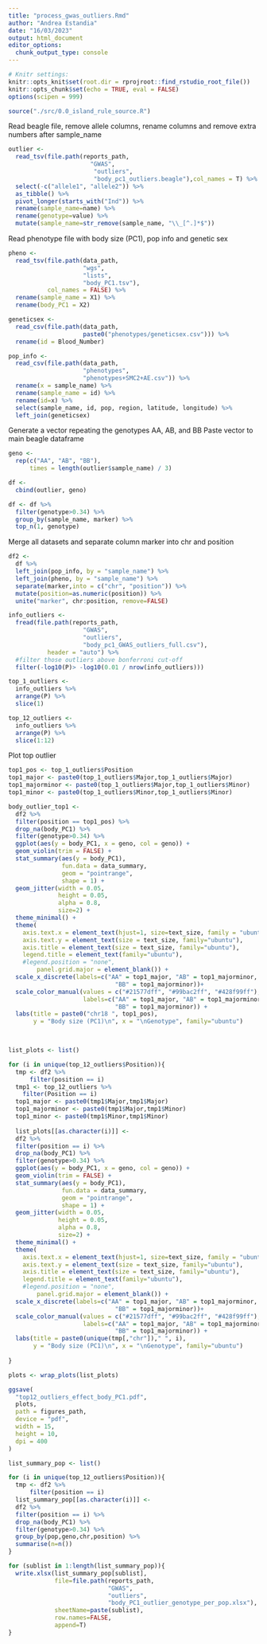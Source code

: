 ```yaml
---
title: "process_gwas_outliers.Rmd"
author: "Andrea Estandia"
date: "16/03/2023"
output: html_document
editor_options: 
  chunk_output_type: console
---
```

  
```r
# Knitr settings: 
knitr::opts_knit$set(root.dir = rprojroot::find_rstudio_root_file())
knitr::opts_chunk$set(echo = TRUE, eval = FALSE)
options(scipen = 999)
```

```r
source("./src/0.0_island_rule_source.R")
```
 
Read beagle file, remove allele columns, rename columns and remove extra 
numbers after sample_name
```r
outlier <- 
  read_tsv(file.path(reports_path, 
                       "GWAS", 
                        "outliers",
                        "body_pc1_outliers.beagle"),col_names = T) %>% 
  select(-c("allele1", "allele2")) %>% 
  as_tibble() %>% 
  pivot_longer(starts_with("Ind")) %>% 
  rename(sample_name=name) %>%
  rename(genotype=value) %>% 
  mutate(sample_name=str_remove(sample_name, "\\_[^.]*$"))
```

Read phenotype file with body size (PC1), pop info and genetic sex
```r
pheno <-
  read_tsv(file.path(data_path,
                     "wgs",
                     "lists",
                     "body_PC1.tsv"),
           col_names = FALSE) %>%
  rename(sample_name = X1) %>%
  rename(body_PC1 = X2)

geneticsex <-
  read_csv(file.path(data_path, 
                     paste0("phenotypes/geneticsex.csv"))) %>%
  rename(id = Blood_Number)

pop_info <- 
  read_csv(file.path(data_path,
                     "phenotypes",
                     "phenotypes+SMC2+AE.csv")) %>%
  rename(x = sample_name) %>%
  rename(sample_name = id) %>%
  rename(id=x) %>% 
  select(sample_name, id, pop, region, latitude, longitude) %>% 
  left_join(geneticsex)
```

Generate a vector repeating the genotypes AA, AB, and BB
Paste vector to main beagle dataframe
```r
geno <-
  rep(c("AA", "AB", "BB"),
      times = length(outlier$sample_name) / 3)

df <- 
  cbind(outlier, geno)

df <- df %>% 
  filter(genotype>0.34) %>% 
  group_by(sample_name, marker) %>% 
  top_n(1, genotype)
```

Merge all datasets and separate column marker into chr and position
```r
df2 <- 
  df %>% 
  left_join(pop_info, by = "sample_name") %>% 
  left_join(pheno, by = "sample_name") %>% 
  separate(marker,into = c("chr", "position")) %>% 
  mutate(position=as.numeric(position)) %>% 
  unite("marker", chr:position, remove=FALSE)
```

```r
info_outliers <-
  fread(file.path(reports_path,
                     "GWAS",
                     "outliers",
                     "body_pc1_GWAS_outliers_full.csv"),
           header = "auto") %>% 
  #filter those outliers above bonferroni cut-off
  filter(-log10(P)> -log10(0.01 / nrow(info_outliers)))

top_1_outliers <- 
  info_outliers %>% 
  arrange(P) %>% 
  slice(1)

top_12_outliers <- 
  info_outliers %>% 
  arrange(P) %>% 
  slice(1:12)
```

Plot top outlier
```r
top1_pos <- top_1_outliers$Position
top1_major <- paste0(top_1_outliers$Major,top_1_outliers$Major)
top1_majorminor <- paste0(top_1_outliers$Major,top_1_outliers$Minor)
top1_minor <- paste0(top_1_outliers$Minor,top_1_outliers$Minor)

body_outlier_top1 <- 
  df2 %>%
  filter(position == top1_pos) %>% 
  drop_na(body_PC1) %>%
  filter(genotype>0.34) %>% 
  ggplot(aes(y = body_PC1, x = geno, col = geno)) +
  geom_violin(trim = FALSE) +
  stat_summary(aes(y = body_PC1),
               fun.data = data_summary,
               geom = "pointrange",
               shape = 1) +
  geom_jitter(width = 0.05,
              height = 0.05,
              alpha = 0.8,
              size=2) +
  theme_minimal() +
  theme(
    axis.text.x = element_text(hjust=1, size=text_size, family = "ubuntu"),
    axis.text.y = element_text(size = text_size, family="ubuntu"),
    axis.title = element_text(size = text_size, family="ubuntu"),
    legend.title = element_text(family="ubuntu"),
    #legend.position = "none",
        panel.grid.major = element_blank()) +
  scale_x_discrete(labels=c("AA" = top1_major, "AB" = top1_majorminor,
                              "BB" = top1_majorminor))+
  scale_color_manual(values = c("#21577dff", "#99bac2ff", "#428f99ff"),
                     labels=c("AA" = top1_major, "AB" = top1_majorminor,
                              "BB" = top1_majorminor)) +
  labs(title = paste0("chr18 ", top1_pos),
       y = "Body size (PC1)\n", x = "\nGenotype", family="ubuntu")

  
```


```r
list_plots <- list()

for (i in unique(top_12_outliers$Position)){
  tmp <- df2 %>%
      filter(position == i)
  tmp1 <- top_12_outliers %>% 
    filter(Position == i)
  top1_major <- paste0(tmp1$Major,tmp1$Major)
  top1_majorminor <- paste0(tmp1$Major,tmp1$Minor)
  top1_minor <- paste0(tmp1$Minor,tmp1$Minor)
  
  list_plots[[as.character(i)]] <- 
  df2 %>%
  filter(position == i) %>% 
  drop_na(body_PC1) %>%
  filter(genotype>0.34) %>% 
  ggplot(aes(y = body_PC1, x = geno, col = geno)) +
  geom_violin(trim = FALSE) +
  stat_summary(aes(y = body_PC1),
               fun.data = data_summary,
               geom = "pointrange",
               shape = 1) +
  geom_jitter(width = 0.05,
              height = 0.05,
              alpha = 0.8,
              size=2) +
  theme_minimal() +
  theme(
    axis.text.x = element_text(hjust=1, size=text_size, family = "ubuntu"),
    axis.text.y = element_text(size = text_size, family="ubuntu"),
    axis.title = element_text(size = text_size, family="ubuntu"),
    legend.title = element_text(family="ubuntu"),
    #legend.position = "none",
        panel.grid.major = element_blank()) +
  scale_x_discrete(labels=c("AA" = top1_major, "AB" = top1_majorminor,
                              "BB" = top1_majorminor))+
  scale_color_manual(values = c("#21577dff", "#99bac2ff", "#428f99ff"),
                     labels=c("AA" = top1_major, "AB" = top1_majorminor,
                              "BB" = top1_majorminor)) +
  labs(title = paste0(unique(tmp[,"chr"])," ", i),
       y = "Body size (PC1)\n", x = "\nGenotype", family="ubuntu")
  
}

plots <- wrap_plots(list_plots)

ggsave(
  "top12_outliers_effect_body_PC1.pdf",
  plots,
  path = figures_path,
  device = "pdf",
  width = 15,
  height = 10,
  dpi = 400
)
```


```r
list_summary_pop <- list()

for (i in unique(top_12_outliers$Position)){
  tmp <- df2 %>%
      filter(position == i)
  list_summary_pop[[as.character(i)]] <- 
  df2 %>%
  filter(position == i) %>% 
  drop_na(body_PC1) %>%
  filter(genotype>0.34) %>% 
  group_by(pop,geno,chr,position) %>% 
  summarise(n=n())
}

for (sublist in 1:length(list_summary_pop)){
  write.xlsx(list_summary_pop[sublist], 
             file=file.path(reports_path,
                            "GWAS",
                            "outliers",
                            "body_PC1_outlier_genotype_per_pop.xlsx"), 
             sheetName=paste(sublist), 
             row.names=FALSE,
             append=T)
}
```

